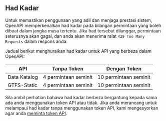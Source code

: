## Had Kadar

Untuk memastikan penggunaan yang adil dan menjaga prestasi sistem, OpenAPI memperkenalkan had kadar pada bilangan permintaan yang boleh dibuat dalam jangka masa tertentu. Jika had tersebut dilanggar, permintaan seterusnya akan gagal, dan anda akan menerima ralat `429 Too Many Requests` dalam respons anda.

Jadual berikut menghuraikan had kadar untuk API yang berbeza dalam OpenAPI:

| API            | Tanpa Token               | Dengan Token           |
| -------------- | ------------------------- | ---------------------- |
| Data Katalog   | 4 permintaan seminit      | 10 permintaan seminit  |
| GTFS-Static    | 4 permintaan seminit      | 10 permintaan seminit  |

Sila ambil perhatian bahawa had kadar berbeza bergantung kepada sama ada anda menggunakan token API atau tidak. Jika anda merancang untuk melampaui had kadar tanpa menggunakan token API, kami mengesyorkan agar anda [meminta token API](/overview/authentication).
